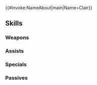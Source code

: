 {{#invoke:NameAbout|main|Name=Clair}}{{HeroPage Tabs}}
{{Hero Infobox
|Name=Clair
|Title=Highborn Flier
|artist=高木正文
|resplendentArtist=萩原凛
|GrowthModifier=None
|WeaponType=Blue Lance
|MoveType=Flying
|Origin=Fire Emblem Echoes: Shadows of Valentia
|Gender=Female
|actorEN=Alexis Tipton
|actorJP=遠藤綾
|releaseDate=April 14, 2017
|poolDate=April 26, 2017
|randomStartTime=2017-04-28T07:00:00Z
|poolRarities=3,4
|TagID=クレア
|InternalID=121
|Properties=tiara,resplendent,vanaheimr
|cv1=2
|cv2=100600
|description=A pegasus knight with the Deliverance. Clive's younger sister. Secretly loves Alm. Appears in Fire Emblem Echoes: Shadows of Valentia.
|resplendentStartTime=2025-03-10T07:00:00Z
|resplendentEndTime=2025-03-25T06:59:59Z
}}
{{Stats Page
|Lv1HP=18|Lv1ATK=7|Lv1SPD=8|Lv1DEF=5|Lv1RES=9
|GRHP=45|GRATK=45|GRSPD=65|GRDEF=45|GRRES=55
}}
==Skills==
===Weapons===
{{Weapons Table
|weapon1=Iron Lance
|weapon1Default=1
|weapon1Unlock=1
|weapon2=Steel Lance
|weapon2Default=3
|weapon2Unlock=2
|weapon3=Silver Lance
|weapon3Default=4
|weapon3Unlock=3
|weapon4=Silver Lance+
|weapon4Default=5
|weapon4Unlock=5
|weapon5=Rhomphaia
|weapon5Unlock=5
}}
===Assists===
{{Assists Table
|assist1=Harsh Command
|assist1Default=4
|assist1Unlock=3
}}
===Specials===
{{Specials Table}}
===Passives===
{{Passives Table
|passiveB1=Hit and Run
|passiveB1Unlock=3
|passiveC1=Spur Spd 1
|passiveC2=Spur Spd 2
|passiveC3=Spur Spd 3
|passiveC1Unlock=3
|passiveC2Unlock=4
|passiveC3Unlock=5
}}
{{Heroes Navbox}}